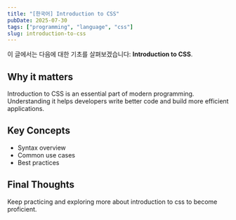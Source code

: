 ```yaml
---
title: "[한국어] Introduction to CSS"
pubDate: 2025-07-30
tags: ["programming", "language", "css"]
slug: introduction-to-css
---
```


이 글에서는 다음에 대한 기초를 살펴보겠습니다: **Introduction to CSS**.

## Why it matters

Introduction to CSS is an essential part of modern programming. Understanding it helps developers write better code and build more efficient applications.

## Key Concepts

- Syntax overview
- Common use cases
- Best practices

## Final Thoughts

Keep practicing and exploring more about introduction to css to become proficient.
